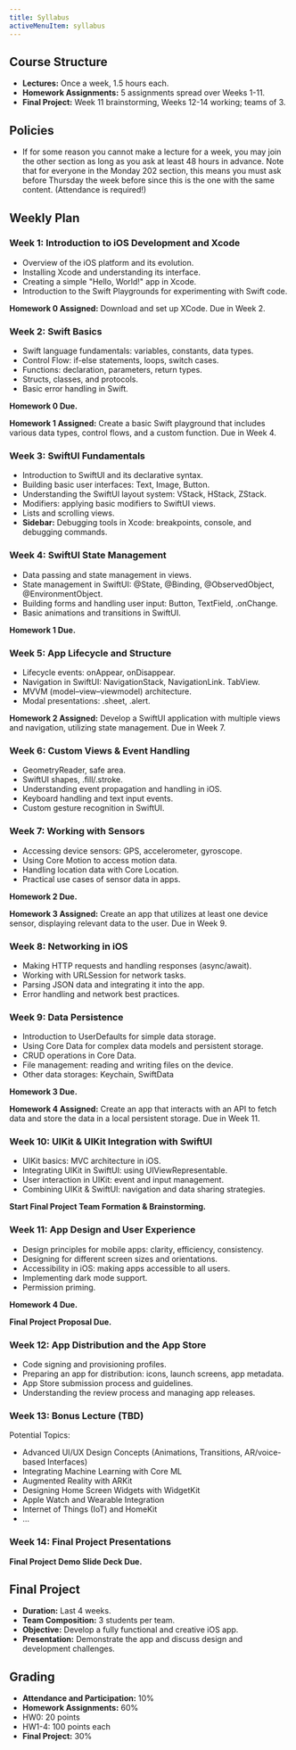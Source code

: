 ```yaml
---
title: Syllabus
activeMenuItem: syllabus
---
```


## Course Structure
- **Lectures:** Once a week, 1.5 hours each.
- **Homework Assignments:** 5 assignments spread over Weeks 1-11.
- **Final Project:** Week 11 brainstorming, Weeks 12-14 working; teams of 3.

## Policies
- If for some reason you cannot make a lecture for a week, you may join the other section as long as you ask at least 48 hours in advance. Note that for everyone in the Monday 202 section, this means you must ask before Thursday the week before since this is the one with the same content. (Attendance is required!)

## Weekly Plan
### Week 1: Introduction to iOS Development and Xcode
- Overview of the iOS platform and its evolution.
- Installing Xcode and understanding its interface.
- Creating a simple "Hello, World!" app in Xcode.
- Introduction to the Swift Playgrounds for experimenting with Swift code.

**Homework 0 Assigned:** Download and set up XCode. Due in Week 2.

### Week 2: Swift Basics
- Swift language fundamentals: variables, constants, data types.
- Control Flow: if-else statements, loops, switch cases.
- Functions: declaration, parameters, return types.
- Structs, classes, and protocols.
- Basic error handling in Swift.

**Homework 0 Due.**

**Homework 1 Assigned:** Create a basic Swift playground that includes various data types, control flows, and a custom function. Due in Week 4.

### Week 3: SwiftUI Fundamentals
- Introduction to SwiftUI and its declarative syntax.
- Building basic user interfaces: Text, Image, Button.
- Understanding the SwiftUI layout system: VStack, HStack, ZStack.
- Modifiers: applying basic modifiers to SwiftUI views.
- Lists and scrolling views.
- **Sidebar:** Debugging tools in Xcode: breakpoints, console, and debugging commands.

### Week 4: SwiftUI State Management
- Data passing and state management in views.
- State management in SwiftUI: @State, @Binding, @ObservedObject, @EnvironmentObject.
- Building forms and handling user input: Button, TextField, .onChange.
- Basic animations and transitions in SwiftUI.

**Homework 1 Due.**

### Week 5: App Lifecycle and Structure
- Lifecycle events: onAppear, onDisappear.
- Navigation in SwiftUI: NavigationStack, NavigationLink. TabView.
- MVVM (model–view–viewmodel) architecture.
- Modal presentations: .sheet, .alert.

**Homework 2 Assigned:** Develop a SwiftUI application with multiple views and navigation, utilizing state management. Due in Week 7.

### Week 6: Custom Views & Event Handling
- GeometryReader, safe area.
- SwiftUI shapes, .fill/.stroke.
- Understanding event propagation and handling in iOS.
- Keyboard handling and text input events.
- Custom gesture recognition in SwiftUI.

### Week 7: Working with Sensors
- Accessing device sensors: GPS, accelerometer, gyroscope.
- Using Core Motion to access motion data.
- Handling location data with Core Location.
- Practical use cases of sensor data in apps.

**Homework 2 Due.**

**Homework 3 Assigned:** Create an app that utilizes at least one device sensor, displaying relevant data to the user. Due in Week 9.

### Week 8: Networking in iOS
- Making HTTP requests and handling responses (async/await).
- Working with URLSession for network tasks.
- Parsing JSON data and integrating it into the app.
- Error handling and network best practices.

### Week 9: Data Persistence
- Introduction to UserDefaults for simple data storage.
- Using Core Data for complex data models and persistent storage.
- CRUD operations in Core Data.
- File management: reading and writing files on the device.
- Other data storages: Keychain, SwiftData

**Homework 3 Due.**

**Homework 4 Assigned:** Create an app that interacts with an API to fetch data and store the data in a local persistent storage. Due in Week 11.

### Week 10: UIKit & UIKit Integration with SwiftUI
- UIKit basics: MVC architecture in iOS.
- Integrating UIKit in SwiftUI: using UIViewRepresentable.
- User interaction in UIKit: event and input management.
- Combining UIKit & SwiftUI: navigation and data sharing strategies.

**Start Final Project Team Formation & Brainstorming.**

### Week 11: App Design and User Experience
- Design principles for mobile apps: clarity, efficiency, consistency.
- Designing for different screen sizes and orientations.
- Accessibility in iOS: making apps accessible to all users.
- Implementing dark mode support.
- Permission priming.

**Homework 4 Due.**

**Final Project Proposal Due.**

### Week 12: App Distribution and the App Store
- Code signing and provisioning profiles.
- Preparing an app for distribution: icons, launch screens, app metadata.
- App Store submission process and guidelines.
- Understanding the review process and managing app releases.

### Week 13: Bonus Lecture (TBD)
Potential Topics:
- Advanced UI/UX Design Concepts (Animations, Transitions, AR/voice-based Interfaces)
- Integrating Machine Learning with Core ML
- Augmented Reality with ARKit
- Designing Home Screen Widgets with WidgetKit
- Apple Watch and Wearable Integration
- Internet of Things (IoT) and HomeKit
- …

### Week 14: Final Project Presentations

**Final Project Demo Slide Deck Due.**

## Final Project
- **Duration:** Last 4 weeks.
- **Team Composition:** 3 students per team.
- **Objective:** Develop a fully functional and creative iOS app.
- **Presentation:** Demonstrate the app and discuss design and development challenges.

## Grading
- **Attendance and Participation:** 10%
- **Homework Assignments:** 60%
- HW0: 20 points
- HW1-4: 100 points each
- **Final Project:** 30%